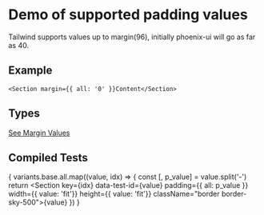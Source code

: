 
# Demo of supported padding values
Tailwind supports values up to margin(96), initially phoenix-ui will go as far as 40.

## Example
```
<Section margin={{ all: '0' }}Content</Section>
```
## Types
[See Margin Values](https://github.com/bolanosdev/phoenix-ui/blob/main/libraries/types/spacing/margin.types.ts)

## Compiled Tests
{
  variants.base.all.map((value, idx) => {
    const [, p_value] = value.split('-')
    return <Section key={idx} 
      data-test-id={value} 
      padding={{ all: p_value }} 
      width={{ value: 'fit'}}
      height={{ value: 'fit'}}
      className="border border-sky-500">{value}</Section>
  })
}


